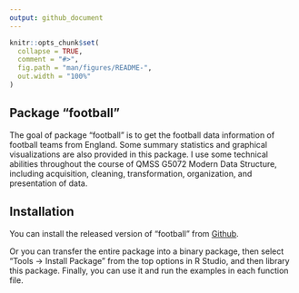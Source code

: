 ```yaml
---
output: github_document
---
```


<!-- README.md is generated from README.Rmd. Please edit that file -->

```r
knitr::opts_chunk$set(
  collapse = TRUE,
  comment = "#>",
  fig.path = "man/figures/README-",
  out.width = "100%"
)
```

## Package "football"

The goal of package "football" is to get the football data information of football teams from England. Some summary statistics and graphical visualizations are also provided in this package. I use some technical abilities throughout the course of QMSS G5072 Modern Data Structure, including acquisition, cleaning, transformation, organization, and presentation of data. 


## Installation

You can install the released version of "football" from [Github](https://github.com/QMSS-G5072-2018/Xiao_Mengfei). 

Or you can transfer the entire package into a binary package, then select "Tools -> Install Package" from the top options in R Studio, and then library this package. Finally, you can use it and run the examples in each function file.
